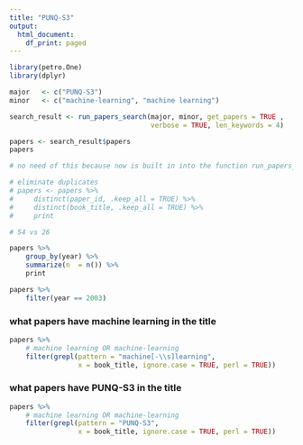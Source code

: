 ```yaml
---
title: "PUNQ-S3"
output:
  html_document:
    df_print: paged
---
```


```r
library(petro.One)
library(dplyr)

major   <- c("PUNQ-S3")
minor   <- c("machine-learning", "machine learning")

search_result <- run_papers_search(major, minor, get_papers = TRUE , 
                                   verbose = TRUE, len_keywords = 4)
```




```r
papers <- search_result$papers
papers
```

```r
# no need of this because now is built in into the function run_papers_search()

# eliminate duplicates
# papers <- papers %>% 
#     distinct(paper_id, .keep_all = TRUE) %>% 
#     distinct(book_title, .keep_all = TRUE) %>%  
#     print

# 54 vs 26
```

```r
papers %>% 
    group_by(year) %>%
    summarize(n  = n()) %>% 
    print
```


```r
papers %>%
    filter(year == 2003)
```

### what papers have machine learning in the title
```r
papers %>%
    # machine learning OR machine-learning
    filter(grepl(pattern = "machine[-\\s]learning", 
                 x = book_title, ignore.case = TRUE, perl = TRUE))
```

### what papers have PUNQ-S3 in the title
```r
papers %>%
    # machine learning OR machine-learning
    filter(grepl(pattern = "PUNQ-S3", 
                 x = book_title, ignore.case = TRUE, perl = TRUE))
```
